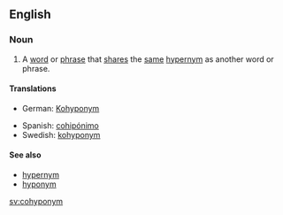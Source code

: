 ==English==

===Noun===
{{en-noun}}

#A [[word]] or [[phrase]] that [[share]]s the [[same]] [[hypernym]] as another word or phrase.

====Translations====
{{top}}
* German: [[Kohyponym]]
{{mid}}
* Spanish: [[cohipónimo]]
* Swedish: [[kohyponym]]
{{bottom}}

====See also====
* [[hypernym]]
* [[hyponym]]

[[sv:cohyponym]]